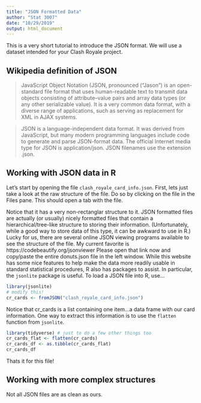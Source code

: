 ---
title: "JSON Formatted Data"
author: "Stat 3007"
date: "10/29/2019"
output: html_document
---

This is a very short tutorial to introduce the JSON format. We will use a dataset intended for your Clash Royale project.

## Wikipedia definition of JSON
> JavaScript Object Notation (JSON, pronounced ("Jason") is an open-standard file format that uses human-readable text to transmit data objects consisting of attribute–value pairs and array data types (or any other serializable value). It is a very common data format, with a diverse range of applications, such as serving as replacement for XML in AJAX systems.

> JSON is a language-independent data format. It was derived from JavaScript, but many modern programming languages include code to generate and parse JSON-format data. The official Internet media type for JSON is application/json. JSON filenames use the extension .json.

## Working with JSON data in R

Let's start by opening the file ``clash_royale_card_info.json``. First, lets just take a look at the raw structure of the file. Do so by clicking on the file in the Files pane. This should open a tab with the file.

Notice that it has a very non-rectanglar structure to it. JSON formatted files are actually (or usually) nicely formatted files that contain a hierarchical/tree-like structure to storing their information. (Unfortunately, while a good way to store data of this type, it can be awkward to use in R.) Lucky for us, there are several online JSON viewing programs available to see the structure of the file. My current favorite is https://codebeautify.org/jsonviewer Please open that link now and copy/paste the entire donuts.json file in the left window. While this website has some nice features to help make the data more readily usable in standard statistical procedures, R also has packages to assist. In particular, the ``jsonlite`` package is useful. To load a JSON file into R, use...

```{r}
library(jsonlite)
# modify this!
cr_cards <- fromJSON("clash_royale_card_info.json")
```

Notice that cr_cards is a list containing one item...a data frame with our card information. One way to extract this information is to use the ``flatten`` function from ``jsonlite``.

```{r}
library(tidyverse) # just to do a few other things too
cr_cards_flat <- flatten(cr_cards)
cr_cards_df <- as.tibble(cr_cards_flat)
cr_cards_df
```

Thats it for this file!

## Working with more complex structures

Not all JSON files are as clean as ours.


